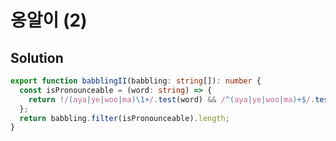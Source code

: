 # 옹알이 (2)

## Solution

```typescript filename="solution.ts" copy
export function babblingII(babbling: string[]): number {
  const isPronounceable = (word: string) => {
    return !/(aya|ye|woo|ma)\1+/.test(word) && /^(aya|ye|woo|ma)+$/.test(word);
  };
  return babbling.filter(isPronounceable).length;
}
```
